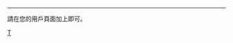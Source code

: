 {{Userbox
  |border-c = #bbb
  |border-s = 1
  |id-c     = silver
  |id-s     = 12
  |id-fc    = aqua
  |id       = [[Image:Olympic_Rings.svg|52px]]
  |info-s   = 10
  |info-c   = lightblue
  |info     = 這個用戶是[[Portal:体育运动|體育運動主題]]參與者。
}}
----
請在您的用戶頁面加上'''{{tl|User_WP_Sport}}'''即可。

[[Category:维基专题参与者|T]]